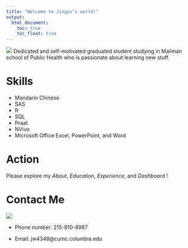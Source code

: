 ```yaml
---
title: "Welcome to Jingyu‘s world!"
output: 
  html_document:
    toc: true
    toc_float: true
---
```

![](images/jingyu.jpeg)
Dedicated and self-motivated graduated student studying in Mailman school of Public Health who is passionate about learning new stuff.


# Skills
* Mandarin Chinese
* SAS
* R
* SQL
* Praat
* NVivo
* Microsoft Office Excel, PowerPoint, and Word

# Action
Please explore my *About*, *Education*, *Experience*, and *Dashboard* !

# Contact Me
![](https://media.giphy.com/media/Kepgxs7PMy4feKIkfJ/giphy.gif)

* Phone number: 215-910-8987

* Email: jw4348@cumc.columbia.edu



